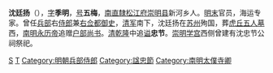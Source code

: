 '''沈廷扬'''（{{bd|1594年||1647年|7月2日|catIdx=S沈}}），[[表字|字]]'''季明'''，[[号|号]]'''五梅'''，[[直隸|南直隸]][[松江府|松江府]][[崇明县|崇明县]]新河乡人。[[明末|明末]]官员，海运专家。曾任[[兵部|兵部]]右[[侍郎|侍郎]]兼[[右佥都御史|右佥都御史]]，[[清军|清军]]南下，沈廷扬在[[苏州|苏州]]殉国，葬[[虎丘|虎丘]][[五人墓|五人墓]]西，[[南明|南明]][[永历帝|永历帝]]追赠[[户部尚书|户部尚书]]。[[清|清]][[乾隆|乾隆]]中追[[谥|谥]]'''忠节'''。[[崇明学宫|崇明学宫]]西侧曾建有沈忠节公祠祭祀。

[[Category:明朝僉都御史|S]]
[[Category:沈姓|T]]
[[Category:明朝兵部侍郎|Category:明朝兵部侍郎]]
[[Category:諡忠節|Category:諡忠節]]
[[Category:南明太僕寺卿|Category:南明太僕寺卿]]
